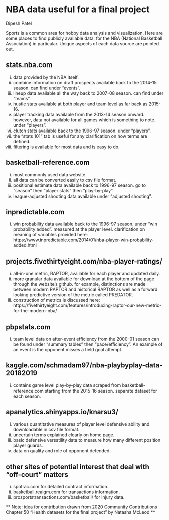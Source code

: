 # NBA data useful for a final project

Dipesh Patel

Sports is a common area for hobby data analysis and visualization. Here are some places to find publicly available data, for the NBA (National Basketball Association) in particular. Unique aspects of each data source are pointed out.

## stats.nba.com

i. data provided by the NBA itself.
ii. combine information on draft prospects available back to the 2014-15 season. can find under "events".
iii. lineup data available all the way back to 2007-08 season. can find under "teams".
iv. hustle stats available at both player and team level as far back as 2015-16.
v. player tracking data available from the 2013-14 season onward. however, data not available for all games which is something to note. under "players".
vi. clutch stats available back to the 1996-97 season. under "players".
vii. the "stats 101" tab is useful for any clarification on how terms are defined.
viii. filtering is available for most data and is easy to do.

## basketball-reference.com

i. most commonly used data website.
ii. all data can be converted easily to csv file format.
iii. positional estimate data available back to 1996-97 season. go to "season" then "player stats" then "play-by-play".
iv. league-adjusted shooting data available under "adjusted shooting".

## inpredictable.com

i. win probability data available back to the 1996-97 season. under "win probability added". measured at the player level. clarification on meaning of variables provided here: https://www.inpredictable.com/2014/01/nba-player-win-probability-added.html

## projects.fivethirtyeight.com/nba-player-ratings/

i. all-in-one metric, RAPTOR, available for each player and updated daily.
ii. more granular data available for download at the bottom of the page through the website's github. for example, distinctions are made between modern RAPTOR and historical RAPTOR as well as a forward looking predictive version of the metric called PREDATOR.
iii. construction of metrics is discussed here: https://fivethirtyeight.com/features/introducing-raptor-our-new-metric-for-the-modern-nba/

## pbpstats.com

i. team level data on after-event efficiency from the 2000-01 season can be found under "summary tables" then "pace/efficiency". An example of an event is the opponent misses a field goal attempt.

## kaggle.com/schmadam97/nba-playbyplay-data-20182019

i. contains game level play-by-play data scraped from basketball-reference.com starting from the 2015-16 season. separate dataset for each season.

## apanalytics.shinyapps.io/knarsu3/

i. various quantitative measures of player level defensive ability and downloadable in csv file format.
ii. uncertain terms explained clearly on home page.
iii. basic defensive versatility data to measure how many different position player guards.
iv. data on quality and role of opponent defended.

## other sites of potential interest that deal with "off-court" matters

i. spotrac.com for detailed contract information.
ii. basketball.realgm.com for transactions information.
iii. prosportstransactions.com/basketball/ for injury data.
  
** Note: idea for contribution drawn from 2020 Community Contributions Chapter 50 "Health datasets for the final project" by Natasha McLeod **
